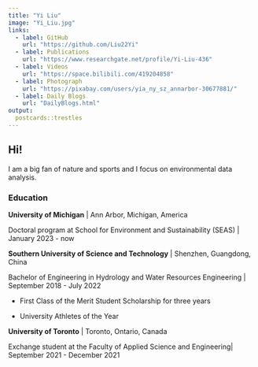 ```yaml
---
title: "Yi Liu"
image: "Yi_Liu.jpg"
links:
  - label: GitHub
    url: "https://github.com/Liu22Yi"
  - label: Publications
    url: "https://www.researchgate.net/profile/Yi-Liu-436"
  - label: Videos
    url: "https://space.bilibili.com/419204858"  
  - label: Photograph
    url: "https://pixabay.com/users/yia_ny_sz_annarbor-30677881/" 
  - label: Daily Blogs
    url: "DailyBlogs.html"         
output:
  postcards::trestles
---
```

 
## Hi! {.tabset}

I am a big fan of nature and sports and I focus on environmental data analysis.

### Education 
**University of Michigan** | Ann Arbor, Michigan, America

Doctoral program at School for Environment and Sustainability (SEAS) | January 2023 - now

**Southern University of Science and Technology** | Shenzhen, Guangdong, China

Bachelor of Engineering in Hydrology and Water Resources Engineering | September 2018 - July 2022

+ First Class of the Merit Student Scholarship for three years

+ University Athletes of the Year

**University of Toronto** | Toronto, Ontario, Canada

Exchange student at the Faculty of Applied Science and Engineering| September 2021 - December 2021

